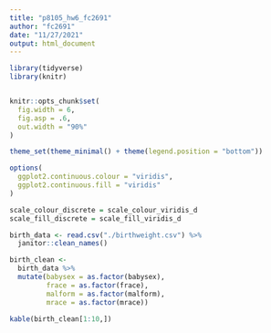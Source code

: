 ```yaml
---
title: "p8105_hw6_fc2691"
author: "fc2691"
date: "11/27/2021"
output: html_document
---
```

```r
library(tidyverse)
library(knitr)


knitr::opts_chunk$set(
  fig.width = 6,
  fig.asp = .6,
  out.width = "90%"
)

theme_set(theme_minimal() + theme(legend.position = "bottom"))

options(
  ggplot2.continuous.colour = "viridis",
  ggplot2.continuous.fill = "viridis"
)

scale_colour_discrete = scale_colour_viridis_d
scale_fill_discrete = scale_fill_viridis_d
```

```r
birth_data <- read.csv("./birthweight.csv") %>% 
  janitor::clean_names()

```

```r
birth_clean <- 
  birth_data %>% 
  mutate(babysex = as.factor(babysex), 
         frace = as.factor(frace), 
         malform = as.factor(malform), 
         mrace = as.factor(mrace))

kable(birth_clean[1:10,])
```

